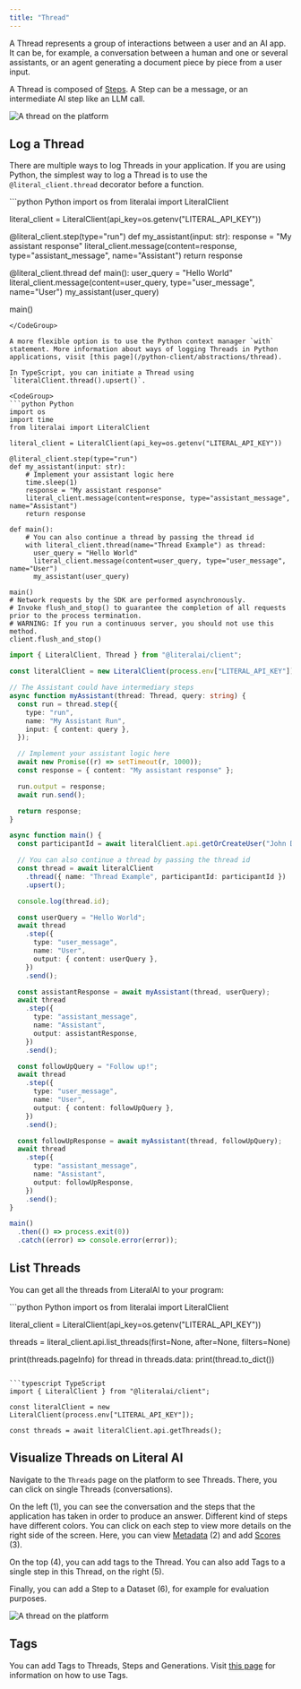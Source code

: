 ```yaml
---
title: "Thread"
---
```


A Thread represents a group of interactions between a user and an AI app. It can be, for example, a conversation between a human and one or several assistants, or an agent generating a document piece by piece from a user input.

A Thread is composed of [Steps](/concepts/step). A Step can be a message, or an intermediate AI step like an LLM call.

<Frame caption="An example thread on the platform.">
  <img src="/images/thread-example.png" alt="A thread on the platform" />
</Frame>

## Log a Thread

There are multiple ways to log Threads in your application. If you are using Python, the simplest way to log a Thread is to use the `@literal_client.thread` decorator before a function. 

<CodeGroup>
```python Python
import os
from literalai import LiteralClient

literal_client = LiteralClient(api_key=os.getenv("LITERAL_API_KEY"))

@literal_client.step(type="run")
def my_assistant(input: str):
    response = "My assistant response"
    literal_client.message(content=response, type="assistant_message", name="Assistant")
    return response

@literal_client.thread
def main():
    user_query = "Hello World"
    literal_client.message(content=user_query, type="user_message", name="User")
    my_assistant(user_query)

main()
```
</CodeGroup>

A more flexible option is to use the Python context manager `with` statement. More information about ways of logging Threads in Python applications, visit [this page](/python-client/abstractions/thread).

In TypeScript, you can initiate a Thread using `literalClient.thread().upsert()`.

<CodeGroup>
```python Python
import os
import time
from literalai import LiteralClient

literal_client = LiteralClient(api_key=os.getenv("LITERAL_API_KEY"))

@literal_client.step(type="run")
def my_assistant(input: str):
    # Implement your assistant logic here
    time.sleep(1)
    response = "My assistant response"
    literal_client.message(content=response, type="assistant_message", name="Assistant")
    return response

def main():
    # You can also continue a thread by passing the thread id
    with literal_client.thread(name="Thread Example") as thread:
      user_query = "Hello World"
      literal_client.message(content=user_query, type="user_message", name="User")
      my_assistant(user_query)

main()
# Network requests by the SDK are performed asynchronously.
# Invoke flush_and_stop() to guarantee the completion of all requests prior to the process termination.
# WARNING: If you run a continuous server, you should not use this method.
client.flush_and_stop()
```

```typescript TypeScript
import { LiteralClient, Thread } from "@literalai/client";

const literalClient = new LiteralClient(process.env["LITERAL_API_KEY"]);

// The Assistant could have intermediary steps
async function myAssistant(thread: Thread, query: string) {
  const run = thread.step({
    type: "run",
    name: "My Assistant Run",
    input: { content: query },
  });

  // Implement your assistant logic here
  await new Promise((r) => setTimeout(r, 1000));
  const response = { content: "My assistant response" };

  run.output = response;
  await run.send();

  return response;
}

async function main() {
  const participantId = await literalClient.api.getOrCreateUser("John Doe");

  // You can also continue a thread by passing the thread id
  const thread = await literalClient
    .thread({ name: "Thread Example", participantId: participantId })
    .upsert();

  console.log(thread.id);

  const userQuery = "Hello World";
  await thread
    .step({
      type: "user_message",
      name: "User",
      output: { content: userQuery },
    })
    .send();

  const assistantResponse = await myAssistant(thread, userQuery);
  await thread
    .step({
      type: "assistant_message",
      name: "Assistant",
      output: assistantResponse,
    })
    .send();

  const followUpQuery = "Follow up!";
  await thread
    .step({
      type: "user_message",
      name: "User",
      output: { content: followUpQuery },
    })
    .send();

  const followUpResponse = await myAssistant(thread, followUpQuery);
  await thread
    .step({
      type: "assistant_message",
      name: "Assistant",
      output: followUpResponse,
    })
    .send();
}

main()
  .then(() => process.exit(0))
  .catch((error) => console.error(error));
```

</CodeGroup>


## List Threads

You can get all the threads from LiteralAI to your program:

<CodeGroup>
```python Python
import os
from literalai import LiteralClient

literal_client = LiteralClient(api_key=os.getenv("LITERAL_API_KEY"))

threads = literal_client.api.list_threads(first=None, after=None, filters=None)

print(threads.pageInfo)
for thread in threads.data:
    print(thread.to_dict())
```

```typescript TypeScript
import { LiteralClient } from "@literalai/client";

const literalClient = new LiteralClient(process.env["LITERAL_API_KEY"]);

const threads = await literalClient.api.getThreads();
```

</CodeGroup>


## Visualize Threads on Literal AI

Navigate to the `Threads` page on the platform to see Threads. There, you can click on single Threads (conversations). 

On the left (1), you can see the conversation and the steps that the application has taken in order to produce an answer. Different kind of steps have different colors. You can click on each step to view more details on the right side of the screen. Here, you can view [Metadata](/concepts/step#metadata) (2) and add [Scores](/concepts/score) (3).

On the top (4), you can add tags to the Thread. You can also add Tags to a single step in this Thread, on the right (5).

Finally, you can add a Step to a Dataset (6), for example for evaluation purposes.

<Frame caption="Visualizing a Thread">
  <img src="/images/thread-page.png" alt="A thread on the platform" />
</Frame>


## Tags

You can add Tags to Threads, Steps and Generations. Visit [this page](/concepts/tags) for information on how to use Tags.